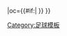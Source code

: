 {{fb team |t=-{zh-cn:洛格罗涅斯;zh-hk:洛哥尼斯;}- |tan=洛格罗涅斯体育联盟 |tc=ESP |abb={{#if:{{{abb|}}}|LOG}} |oc={{#if:{{{oc|}}}|{{{oc}}} }} }}<!--
--><noinclude>[[Category:足球模板]]</noinclude>